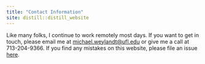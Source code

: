 ```yaml
---
title: "Contact Information"
site: distill::distill_website
---
```


Like many folks, I continue to work remotely most days. If you want to get in touch, please email me at [michael.weylandt@ufl.edu](mailto:michael.weylandt@ufl.edu) or give me a call at 713-204-9366. If you find any mistakes on this website, please file an issue [here](https://github.com/michaelweylandt/michaelweylandt.github.io/issues/new).
